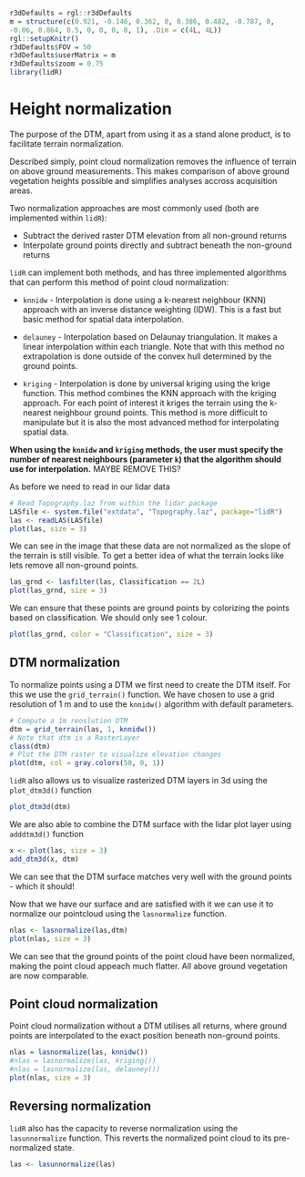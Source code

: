 ```r
r3dDefaults = rgl::r3dDefaults
m = structure(c(0.921, -0.146, 0.362, 0, 0.386, 0.482, -0.787, 0, 
-0.06, 0.864, 0.5, 0, 0, 0, 0, 1), .Dim = c(4L, 4L))
rgl::setupKnitr()
r3dDefaults$FOV = 50
r3dDefaults$userMatrix = m
r3dDefaults$zoom = 0.75
library(lidR)
```

# Height normalization

The purpose of the DTM, apart from using it as a stand alone product, is to facilitate terrain normalization. 

Described simply, point cloud normalization removes the influence of terrain on above ground measurements. This makes comparison of above ground vegetation heights possible and simplifies analyses accross acquisition areas.

Two normalization approaches are most commonly used (both are implemented within `lidR`):

* Subtract the derived raster DTM elevation from all non-ground returns 
* Interpolate ground points directly and subtract beneath the non-ground returns

`lidR` can implement both methods, and has three implemented algorithms that can perform this method of point cloud normalization:

* `knnidw` - Interpolation is done using a k-nearest neighbour (KNN) approach with an inverse distance weighting (IDW). This is a fast but basic method for spatial data interpolation.

* `delauney` - Interpolation based on Delaunay triangulation. It makes a linear interpolation within each triangle. Note that with this method no extrapolation is done outside of the convex hull determined by the ground points.

* `kriging` - Interpolation is done by universal kriging using the krige function. This method combines the KNN approach with the kriging approach. For each point of interest it kriges the terrain using the k-nearest neighbour ground points. This method is more difficult to manipulate but it is also the most advanced method for interpolating spatial data.

__When using the `knnidw` and `kriging` methods, the user must specify the number of nearest neighbours (parameter `k`) that the algorithm should use for interpolation.__ MAYBE REMOVE THIS?

As before we need to read in our lidar data

```r
# Read Topography.laz from within the lidar package
LASfile <- system.file("extdata", "Topography.laz", package="lidR")
las <- readLAS(LASfile)
plot(las, size = 3)
```

We can see in the image that these data are not normalized as the slope of the terrain is still visible. To get a better idea of what the terrain looks like lets remove all non-ground points.

```r
las_grnd <- lasfilter(las, Classification == 2L)
plot(las_grnd, size = 3)
```

We can ensure that these points are ground points by colorizing the points based on classification. We should only see 1 colour.


```r
plot(las_grnd, color = "Classification", size = 3)
```

## DTM normalization

To normalize points using a DTM we first need to create the DTM itself. For this we use the `grid_terrain()` function. We have chosen to use a grid resolution of 1 m and to use the `knnidw()` algorithm with default parameters.

```r
# Compute a 1m reoslution DTM
dtm = grid_terrain(las, 1, knnidw())
# Note that dtm is a RasterLayer
class(dtm)
# Plot the DTM raster to visualize elevation changes
plot(dtm, col = gray.colors(50, 0, 1))
```

`lidR` also allows us to visualize rasterized DTM layers in 3d using the `plot_dtm3d()` function

```r
plot_dtm3d(dtm)
```

We are also able to combine the DTM surface with the lidar plot layer using `adddtm3d()` function

```r
x <- plot(las, size = 3)
add_dtm3d(x, dtm)
```

We can see that the DTM surface matches very well with the ground points - which it should!

Now that we have our surface and are satisfied with it we can use it to normalize our pointcloud using the `lasnormalize` function.

```r
nlas <- lasnormalize(las,dtm)
plot(nlas, size = 3)
```

We can see that the ground points of the point cloud have been normalized, making the point cloud appeach much flatter. All above ground vegetation are now comparable.

## Point cloud normalization

Point cloud normalization without a DTM  utilises all returns, where ground points are interpolated to the exact position beneath non-ground points.

```r
nlas = lasnormalize(las, knnidw())
#nlas = lasnormalize(las, kriging())
#nlas = lasnormalize(las, delauney())
plot(nlas, size = 3)
```

## Reversing normalization

`lidR` also has the capacity to reverse normalization using the `lasunnormalize` function. This reverts the normalized point cloud to its pre-normalized state.

```r
las <- lasunnormalize(las)
```


